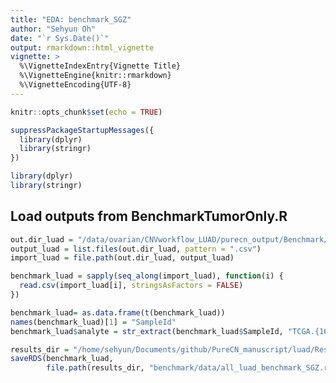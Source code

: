 ```yaml
---
title: "EDA: benchmark_SGZ"
author: "Sehyun Oh"
date: "`r Sys.Date()`"
output: rmarkdown::html_vignette
vignette: >
  %\VignetteIndexEntry{Vignette Title}
  %\VignetteEngine{knitr::rmarkdown}
  %\VignetteEncoding{UTF-8}
---
```



```r
knitr::opts_chunk$set(echo = TRUE)
```

```r
suppressPackageStartupMessages({
  library(dplyr)
  library(stringr)
})
```

```r
library(dplyr)
library(stringr)
```

## Load outputs from BenchmarkTumorOnly.R
```r
out.dir_luad = "/data/ovarian/CNVworkflow_LUAD/purecn_output/Benchmark/tumor_only_SGZ"
output_luad = list.files(out.dir_luad, pattern = ".csv")
import_luad = file.path(out.dir_luad, output_luad)

benchmark_luad = sapply(seq_along(import_luad), function(i) {
  read.csv(import_luad[i], stringsAsFactors = FALSE)
}) 

benchmark_luad= as.data.frame(t(benchmark_luad))
names(benchmark_luad)[1] = "SampleId"
benchmark_luad$analyte = str_extract(benchmark_luad$SampleId, "TCGA.{16}")
```

```r
results_dir = "/home/sehyun/Documents/github/PureCN_manuscript/luad/Results"
saveRDS(benchmark_luad, 
        file.path(results_dir, "benchmark/data/all_luad_benchmark_SGZ.rds"))
```